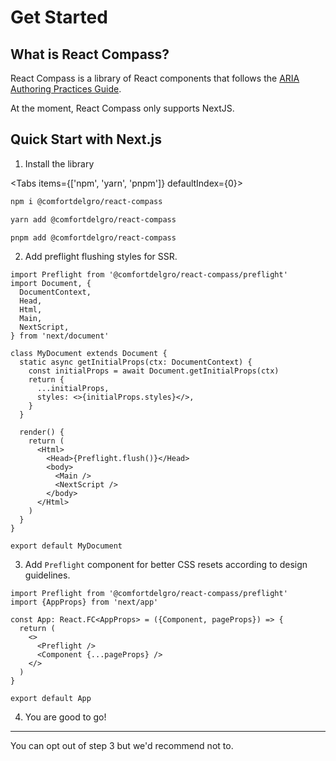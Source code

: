 # Get Started

<div
  className='w-full h-60 bg-gray-100 bg-no-repeat bg-cover'
  style={{
    backgroundImage: 'url(/compass-design/banner.png)',
  }}
/>

## What is React Compass?

React Compass is a library of React components that follows the [ARIA Authoring Practices Guide](https://www.w3.org/WAI/ARIA/apg/).

At the moment, React Compass only supports NextJS.

## Quick Start with Next.js

1. Install the library


<Tabs items={['npm', 'yarn', 'pnpm']} defaultIndex={0}>
  <Tab>

```bash
npm i @comfortdelgro/react-compass
```

  </Tab>
  <Tab>

```bash
yarn add @comfortdelgro/react-compass
```

  </Tab>
  <Tab>

```bash
pnpm add @comfortdelgro/react-compass
```

  </Tab>
</Tabs>

2. Add preflight flushing styles for SSR.

```tsx {22} filename="_document.tsx"
import Preflight from '@comfortdelgro/react-compass/preflight'
import Document, {
  DocumentContext,
  Head,
  Html,
  Main,
  NextScript,
} from 'next/document'

class MyDocument extends Document {
  static async getInitialProps(ctx: DocumentContext) {
    const initialProps = await Document.getInitialProps(ctx)
    return {
      ...initialProps,
      styles: <>{initialProps.styles}</>,
    }
  }

  render() {
    return (
      <Html>
        <Head>{Preflight.flush()}</Head>
        <body>
          <Main />
          <NextScript />
        </body>
      </Html>
    )
  }
}

export default MyDocument
```

3. Add `Preflight` component for better CSS resets according to design guidelines.

```tsx {7} filename="_app.tsx"
import Preflight from '@comfortdelgro/react-compass/preflight'
import {AppProps} from 'next/app'

const App: React.FC<AppProps> = ({Component, pageProps}) => {
  return (
    <>
      <Preflight />
      <Component {...pageProps} />
    </>
  )
}

export default App
```

4. You are good to go!

---

<Callout>You can opt out of step 3 but we'd recommend not to.</Callout>
